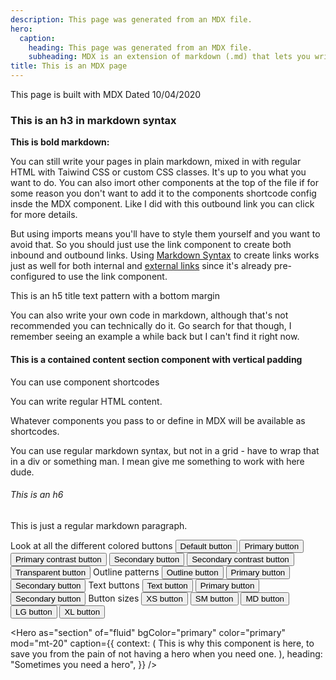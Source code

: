 ```yaml
---
description: This page was generated from an MDX file.
hero:
  caption:
    heading: This page was generated from an MDX file.
    subheading: MDX is an extension of markdown (.md) that lets you write JSX code and use React Components as shortcodes in markdown, just remember to update your file extension from .md to .mdx.
title: This is an MDX page
---
```



<Pattern as="h2" mod="py-8 md:py-10 xl:py-12">
  This page is built with MDX
  <Pattern as="hr" is="divider" className="mb-4" />
  <Text pattern="meta" className="block">
    Dated 10/04/2020
  </Text>
</Pattern>

### This is an h3 in markdown syntax

<Pattern as="hr" is="divider" mod="mb-6" />

**This is bold markdown:**

You can still write your pages in plain markdown, mixed in with regular HTML with Taiwind CSS or custom CSS classes. It's up to you what you want to do. You can also imort other components at the top of the file if for some reason you don't want to add it to the components shortcode config insde the MDX component. Like I did with <OutboundLink className="underline font-medium" href="https://www.gatsbyjs.com/plugins/gatsby-plugin-mdx/" target="_blank">this outbound link you can click</OutboundLink> for more details.

But using imports means you'll have to style them yourself and you want to avoid that. So you should just use the <Link to="/">link component</Link> to create both inbound and outbound links. Using [Markdown Syntax](/jsx) to create links works just as well for both internal and [external links](https://www.gatsbyjs.com/) since it's already pre-configured to use the link component.

<Pattern mod="py-4 md:py-6 xl:py-8" />

<Text as="h5" pattern="title" mod="mb-6">
  This is an h5 title text pattern with a bottom margin
</Text>

You can also write your own code in markdown, although that's not recommended you can technically do it. Go search for that though, I remember seeing an example a while back but I can't find it right now.

<Section is="content" isContained mod="py-8 md:py-10 xl:py-12">

#### This is a contained content section component with vertical padding

<Box className="gap-4 grid md:grid-cols-3 my-6">
  <Text as="p" className="md:mb-6">
    You can use component shortcodes
  </Text>
  <p className="md:mb-6">You can write regular HTML content.</p>
  <Element as="p" className="md:mb-6">
    Whatever components you pass to or define in MDX will be available as
    shortcodes.
  </Element>
</Box>

You can use regular markdown syntax, but not in a grid - have to wrap that in a div or something man. I mean give me something to work with here dude.

</Section>

###### This is an h6

This is just a regular markdown paragraph.

<Text as="h4" pattern="title" mod="mt-8 mb-4 md:mt-10 md:mb-6 xl:mt-12 xl:mb-8">
  Look at all the different colored buttons
</Text>

<Pattern is="grid" mod="grid gap-4 sm:grid-cols-2 lg:grid-cols-3">
  <Button>Default button</Button>
  <Button color="primary">Primary button</Button>
  <Button color="primary-contrast">Primary contrast button</Button>
  <Button color="secondary">Secondary button</Button>
  <Button color="secondary-contrast">Secondary contrast button</Button>
  <Button color="transparent">Transparent button</Button>
  <Text as="h5" pattern="subtitle" mod="col-span-full my-4">
    Outline patterns
  </Text>
  <Button pattern="outline">Outline button</Button>
  <Button color="primary" pattern="outline">
    Primary button
  </Button>
  <Button color="secondary" pattern="outline">
    Secondary button
  </Button>
  <Text as="h5" pattern="subtitle" mod="col-span-full my-4">
    Text buttons
  </Text>
  <Button pattern="text">Text button</Button>
  <Button color="primary" pattern="text">
    Primary button
  </Button>
  <Button color="secondary" pattern="text">
    Secondary button
  </Button>
  <Text as="h5" pattern="subtitle" mod="col-span-full my-4">
    Button sizes
  </Text>
  <Button size="xs">XS button</Button>
  <Button size="sm">SM button</Button>
  <Button size="md">MD button</Button>
  <Button size="lg">LG button</Button>
  <Button size="xl">XL button</Button>
</Pattern>

<Hero
  as="section"
  of="fluid"
  bgColor="primary"
  color="primary"
  mod="mt-20"
  caption={{
    context: (
      <Text as="h4" pattern="body">
        This is why this component is here, to save you from the pain of not
        having a hero when you need one.
      </Text>
    ),
    heading: "Sometimes you need a hero",
  }}
/>
